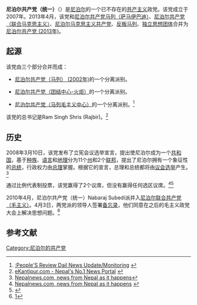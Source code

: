 {{Other uses|尼泊尔共产主义政党列表}}
{{Infobox Political Party
|leader1_title= |leader1_name= |leader2_title= |leader2_name= |leader3_title= |leader3_name= 
|名字       = 尼泊尔共产党（统一）
|原文名     = नेपाल कम्युनिष्ट पार्टी (एकिकृत)
|党代表色   = red
|图像       = [[File:South_Asian_Communist_Banner.svg|center]] 
|图像说明   = 
|所在国家或地区= {{NPL}}
|党首       = 
|总裁       = 
|主席       = 
|总书记     = Raj Singh Shris
|第一书记   = 
|主席团     = 
|书记       = 
|发言人     = 
|创始人     = 
|建立       = 2007年
|解散       = 2013年4月
|并入       = [[尼泊尔共产党_(2013年)|尼泊尔共产党 (2013年)]]
|分裂       = 
|前身       = 
|继承       = 
|总部       = 
|党报       = 
|青年组织   = 
|党员数目   = 
|统计日期   = 
|意识形态   = [[共产主义|共产主义]]<br>[[马克思列宁主义|马克思列宁主义]]
|政治立场   = [[极左翼|极左翼]]
|宗教信仰   = 
|国内组织   = 
|国际组织   = 
|欧洲组织   = 
|欧洲议会党团= 
|seats1_title= <!-- 议会名字 -->
|seats1      = <!-- 议会席位，如250席位中有3个席位：{{Infobox political party/seats|3|250|hex=red}} -->
|官方色彩   = <!--示例：[[紫色|紫色]]和[[金色|金色]] {{Color box|#232176}}{{Color box|#E2AF2D}} -->
|官方网站   = <!-- {{URL| }}  -->
|宣传口号   = 
|国家       = 尼泊尔
|脚注       = 
}}
'''尼泊尔共产党（统一）'''（{{lang-ne|नेपाल कम्युनिष्ट पार्टी (एकिकृत)}}）是[[尼泊尔|尼泊尔]]的一个已不存在的[[共产主义|共产主义]]政党。该党成立于2007年。2013年4月，该党和[[尼泊尔共产党马列（萨马伊巴迪）|尼泊尔共产党马列（萨马伊巴迪）]]、[[尼泊尔共产党（联合马克思主义）|尼泊尔共产党（联合马克思主义）]]、[[尼泊尔马克思主义共产党|尼泊尔马克思主义共产党]]、[[反叛马列|反叛马列]]、[[独立思想团体|独立思想团体]]合并为[[尼泊尔共产党_(2013年)|尼泊尔共产党 (2013年)]]。

==起源==
该党由三个部分合并而成：

*[[尼泊尔共产党（马列）_(2002年)|尼泊尔共产党（马列） (2002年)]]的一个分离派别。

*[[尼泊尔共产党（团结中心-火炬）|尼泊尔共产党（团结中心-火炬）]]的一个分离派别。

*[[尼泊尔共产党（马列毛主义中心）|尼泊尔共产党（马列毛主义中心）]]的一个分离派别。<ref>[http://www.peoplesreview.com.np/2007/220207/update26.html :People'S Review Dail News Update/Monitoring<!--Bot-generated title-->] {{webarchive|url=https://web.archive.org/web/20110717034625/http://www.peoplesreview.com.np/2007/220207/update26.html |date=2011-07-17 }}</ref>

该党的总书记是Ram Singh Shris (Rajbir)。<ref>[http://www.kantipuronline.com/kolnews.php?nid=107450 eKantipur.com - Nepal's No.1 News Portal<!--Bot-generated title-->] {{webarchive|url=https://web.archive.org/web/20070929090702/http://www.kantipuronline.com/kolnews.php?nid=107450 |date=2007-09-29 }}</ref>

==历史==
2008年3月10日，该党发布了立宪会议选举宣言，提出使尼泊尔成为一个[[共和国|共和国]]，基于[[种族|种族]]、[[语言|语言]]和[[地理|地理]]分为11个[[州|州]]和2个[[联邦|联邦]]，提出了尼泊尔拥有一个象征性的[[总统|总统]]，行政权力由[[总理|总理]]掌握。根据它的宣言，总理和总统都将由[[议会|议会]][[选举|选举]]产生。<ref>[http://www.nepalnews.com/archive/2008/mar/mar10/news16.php Nepalnews.com, news from Nepal as it happens<!--Bot-generated title-->]{{dead link|date=2017年12月 |bot=InternetArchiveBot |fix-attempted=yes }}</ref>

通过比例代表制投票，该党赢得了2个议席，但没有赢得任何选区议席。<ref>[http://www.nepalnews.com/archive/2008/apr/apr25/news08.php Nepalnews.com, news from Nepal as it happens<!--Bot-generated title-->] {{webarchive|url=https://web.archive.org/web/20080704204101/http://www.nepalnews.com/archive/2008/apr/apr25/news08.php |date=2008-07-04 }}</ref><ref>{{Cite web |url=http://www.election.gov.np/ |title=Election Commission of Nepal<!--Bot-generated title--> |accessdate=2020-10-08 |archive-date=2008-05-17 |archive-url=https://web.archive.org/web/20080517083402/http://www.election.gov.np/ |dead-url=no }}</ref>

2010年4月，尼泊尔共产党（统一）Nabaraj Subedi派并入[[尼泊尔联合共产党（毛主义）|尼泊尔联合共产党（毛主义）]]。4月3日，两党派的领导人签署[[备忘录|备忘录]]，他们同意在之后的毛主义政党大会上解决思想问题。<ref>[http://www.nepalnews.com/main/index.php/news-archive/2-political/5133-cpn-unified-merges-with-ucpn-maoist.html]{{dead link|date=2017年12月 |bot=InternetArchiveBot |fix-attempted=yes }}</ref>

==参考文献==
{{reflist}}

{{尼泊尔的共产党}}

[[Category:尼泊尔的共产党|Category:尼泊尔的共产党]]